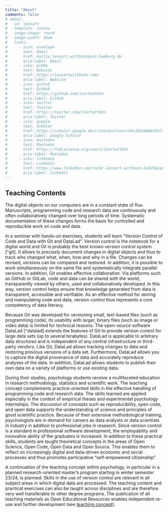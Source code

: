 ```yaml
---
title: "About"
comments: false
# about:
#   id: lennart
#   template: solana
#   image-shape: round
#   image-width: 18em
#   links:
#     - icon: envelope
#       text: Email
#       href: mailto:lennart.wittkuhn@uni-hamburg.de
#       aria-label: Email
#     - icon: globe
#       text: Website
#       href: https://lennartwittkuhn.com/
#       aria-label: Website
#     - icon: github
#       text: GitHub
#       href: https://github.com/lnnrtwttkhn
#       aria-label: GitHub
#     - icon: twitter
#       text: Twitter
#       href: https://twitter.com/lnnrtwttkhn
#       aria-label: Twitter
#     - icon: google
#       text: Scholar
#       href: https://scholar.google.de/citations?user=GXvJB1kAAAAJ&hl=en
#       aria-label: Google Scholar
#     - icon: mastodon
#       text: Mastodon
#       href: https://fediscience.org/users/lnnrtwttkhn
#       aria-label: Mastodon
#     - icon: linkedin
#       text: LinkedIn
#       href: https://www.linkedin.com/in/dr-lennart-wittkuhn-6a079a1a8/
#       aria-label: linkedin
---
```


## Teaching Contents

The digital objects on our computers are in a constant state of flux.
Manuscripts, programming code and research data are continuously and often collaboratively changed over long periods of time.
Systematic documentation of these changes forms the basis for controlled and reproducible work on code and data.

In a seminar with hands-on exercises, students will learn "Version Control of Code and Data with Git and DataLad".
Version control is the notebook for a digital world and Git is probably the best known version control system [^git].
It allows to precisely document changes in digital objects and thus to track who changed what, when, how and why in a file.
Changes can be revised, versions can be compared and restored.
In addition, it is possible to work simultaneously on the same file and systematically integrate parallel versions.
In addition, Git enables effective collaboration.
Via platforms such as GitHub or GitLab, code and data can be shared with the world, transparently viewed by others, used and collaboratively developed.
In this way, version control helps ensure that knowledge generated from data is transparent, accessible and verifiable.
As an effective method for storing and manipulating code and data, version control thus represents a core competency of data literacy.

Because Git was developed for versioning small, text-based files (such as programming code), its usability with larger, binary files (such as image or video data) is limited for technical reasons.
The open-source software DataLad [^datalad] extends the features of Git to provide version control for large data sets (up to several terabytes).
DataLad is applicable to arbitrary data structures and is independent of any central infrastructure or third-party vendors.
Like Git, DataLad allows tracking changes to data and restoring previous versions of a data set.
Furthermore, DataLad allows you to capture the digital provenance of data and accurately reproduce analyses of the data.
In addition, DataLad allows students to publish their own data on a variety of platforms or use existing data.

During their studies, psychology students receive a multifaceted education in research methodology, statistics and scientific work.
The teaching concept complements practice-oriented skills in the effective handling of programming code and research data.
The skills learned are applied especially in the context of empirical theses and experimental psychology internships.
The discussion of concepts such as reproducibility, open code, and open data supports the understanding of science and principles of good scientific practice.
Because of their extensive methodological training, psychologists are in demand for careers as data analysts or data scientists in industry in addition to professional jobs in research.
Since version control is a standard in professional software development, the employability and innovative ability of the graduates is increased.
In addition to these practical skills, students are taught theoretical concepts in the areas of Open Science, Open Code, Open Data and Open Source.
This enables them to reflect on increasingly digital and data-driven economic and social processes and thus promotes participative "self-empowered citizenship".

A continuation of the teaching concept within psychology, in particular in a planned research-oriented master's program starting in winter semester 23/24, is planned.
Skills in the use of version control are relevant in all subject areas in which digital data are processed.
The teaching content and practical exercises can also be taught across disciplines and are therefore very well transferable to other degree programs.
The publication of all teaching materials as Open Educational Resources enables independent re-use and further development (see [teaching concept](./teachingconcept.ipynb)).

[^limesurvey]: https://umfragen.uni-hamburg.de/
[^gitkraken]: https://www.gitkraken.com/github-student-developer-pack
[^dataladgooey]: http://docs.datalad.org/projects/gooey/en/stable/
[^jupyter]: https://jupyter.org/
[^quarto]: https://quarto.org/
[^ccybysa]: https://creativecommons.org/licenses/by-sa/4.0/
[^zenodo]: https://zenodo.org/
[^highspeed]: https://wittkuhn.mpib.berlin/highspeed/
[^talkrdm]: https://lennartwittkuhn.com/talk-rdm/
[^jupyterhub]: https://code.min.uni-hamburg.de/
[^binder]: https://mybinder.org/
[^zoom]: https://uni-hamburg.zoom.us/
[^lecture2go]: https://lecture2go.uni-hamburg.de/
[^gitlab]: https://gitlab.rrz.uni-hamburg.de
[^jupyterbook]: https://jupyterbook.org/
[^website]: https://lennartwittkuhn.com/ddtlitlab/
